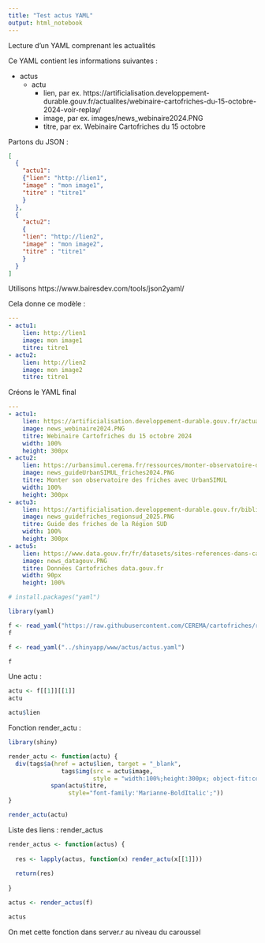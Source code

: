 ```yaml
---
title: "Test actus YAML"
output: html_notebook
---
```


Lecture d'un YAML comprenant les actualités

Ce YAML contient les informations suivantes :

- actus
  - actu
    - lien, par ex. https://artificialisation.developpement-durable.gouv.fr/actualites/webinaire-cartofriches-du-15-octobre-2024-voir-replay/
    - image, par ex. images/news_webinaire2024.PNG
    - titre, par ex. Webinaire Cartofriches du 15 octobre 
    
Partons du JSON :
```json
[
  {
    "actu1":
    {"lien": "http://lien1",
    "image" : "mon image1",
    "titre" : "titre1"
    }
  },
  {
    "actu2":
    {
    "lien": "http://lien2",
    "image" : "mon image2",
    "titre" : "titre1"
    }
  }
]
```

Utilisons https://www.bairesdev.com/tools/json2yaml/

Cela donne ce modèle :
```YAML
---
- actu1:
    lien: http://lien1
    image: mon image1
    titre: titre1
- actu2:
    lien: http://lien2
    image: mon image2
    titre: titre1
```

Créons le YAML final
```YAML
---
- actu1:
    lien: https://artificialisation.developpement-durable.gouv.fr/actualites/webinaire-cartofriches-du-15-octobre-2024-voir-replay
    image: news_webinaire2024.PNG
    titre: Webinaire Cartofriches du 15 octobre 2024
    width: 100%
    height: 300px
- actu2:
    lien: https://urbansimul.cerema.fr/ressources/monter-observatoire-des-friches-avec-urbansimul
    image: news_guideUrbanSIMUL_friches2024.PNG
    titre: Monter son observatoire des friches avec UrbanSIMUL
    width: 100%
    height: 300px
- actu3:
    lien: https://artificialisation.developpement-durable.gouv.fr/bibliographie/inventorier-ses-friches-guide-methodologique-audat
    image: news_guidefriches_regionsud_2025.PNG
    titre: Guide des friches de la Région SUD
    width: 100%
    height: 300px
- actu5:
    lien: https://www.data.gouv.fr/fr/datasets/sites-references-dans-cartofriches
    image: news_datagouv.PNG
    titre: Données Cartofriches data.gouv.fr
    width: 90px
    height: 100%
```

```r
# install.packages("yaml")
```

```r
library(yaml)
```

```r
f <- read_yaml("https://raw.githubusercontent.com/CEREMA/cartofriches/refs/heads/main/shinyapp/www/actus/actus.yaml")
f
```


```r
f <- read_yaml("../shinyapp/www/actus/actus.yaml")
```


```r
f
```

Une actu :
```r
actu <- f[[1]][[1]]
actu
```

```r
actu$lien
```


Fonction render_actu :
```r
library(shiny)

render_actu <- function(actu) {
  div(tags$a(href = actu$lien, target = "_blank", 
               tags$img(src = actu$image, 
                        style = "width:100%;height:300px; object-fit:cover;display: block; margin-left: auto; margin-right: auto;")),
            span(actu$titre,
                 style="font-family:'Marianne-BoldItalic';"))
}

render_actu(actu)
```
Liste des liens : render_actus
```r
render_actus <- function(actus) {
  
  res <- lapply(actus, function(x) render_actu(x[[1]]))
  
  return(res)
  
}

actus <- render_actus(f)

actus
```
On met cette fonction dans server.r au niveau du caroussel


